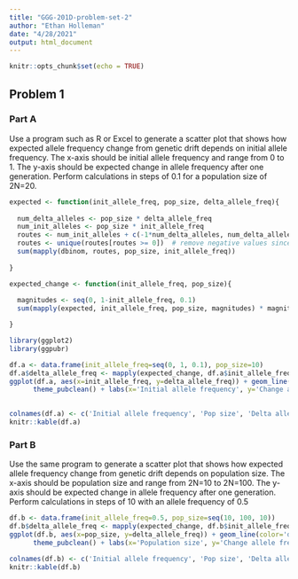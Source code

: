 ```yaml
---
title: "GGG-201D-problem-set-2"
author: "Ethan Holleman"
date: "4/28/2021"
output: html_document
---
```


```r
knitr::opts_chunk$set(echo = TRUE)
```

## Problem 1

### Part A
Use a program such as R or Excel to generate a scatter plot that shows how expected allele frequency change from genetic drift depends on initial allele frequency. The x-axis should be initial allele frequency and range from 0 to 1. The y-axis should be expected change in allele frequency after one generation. Perform calculations in steps of 0.1 for a population size of 2N=20.

```r

expected <- function(init_allele_freq, pop_size, delta_allele_freq){
  
  num_delta_alleles <- pop_size * delta_allele_freq
  num_init_alleles <- pop_size * init_allele_freq
  routes <- num_init_alleles + c(-1*num_delta_alleles, num_delta_alleles)
  routes <- unique(routes[routes >= 0])  # remove negative values since not possible
  sum(mapply(dbinom, routes, pop_size, init_allele_freq))
  
}
```

```r
expected_change <- function(init_allele_freq, pop_size){
  
  magnitudes <- seq(0, 1-init_allele_freq, 0.1)
  sum(mapply(expected, init_allele_freq, pop_size, magnitudes) * magnitudes)

}
```


```r
library(ggplot2)
library(ggpubr)

df.a <- data.frame(init_allele_freq=seq(0, 1, 0.1), pop_size=10)
df.a$delta_allele_freq <- mapply(expected_change, df.a$init_allele_freq, df.a$pop_size)
ggplot(df.a, aes(x=init_allele_freq, y=delta_allele_freq)) + geom_line(color='dodgerblue') +
      theme_pubclean() + labs(x='Initial allele frequency', y='Change allele freq after 1 gen')
  
```

```r
colnames(df.a) <- c('Initial allele frequency', 'Pop size', 'Delta allele freq 1 gen')
knitr::kable(df.a)
```

### Part B

Use the same program to generate a scatter plot that shows how expected allele frequency change from genetic drift depends on population size. The x-axis should be population size and range from 2N=10 to 2N=100. The y-axis should be expected change in allele frequency after one generation. Perform calculations in steps of 10 with an allele frequency of 0.5

```r
df.b <- data.frame(init_allele_freq=0.5, pop_size=seq(10, 100, 10))
df.b$delta_allele_freq <- mapply(expected_change, df.b$init_allele_freq, df.b$pop_size)
ggplot(df.b, aes(x=pop_size, y=delta_allele_freq)) + geom_line(color='darkred') +
      theme_pubclean() + labs(x='Population size', y='Change allele freq after 1 gen')
```

```r
colnames(df.b) <- c('Initial allele frequency', 'Pop size', 'Delta allele freq 1 gen')
knitr::kable(df.b)
```